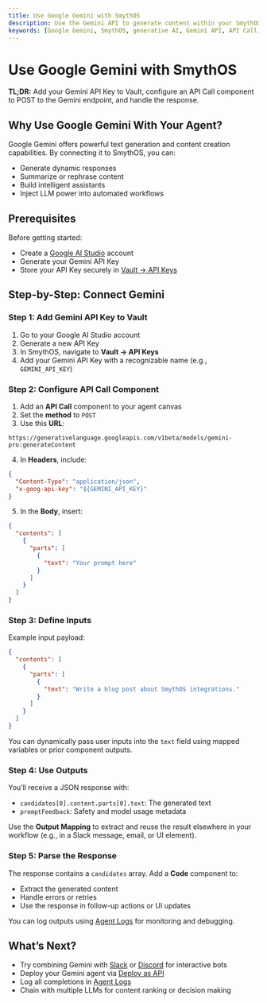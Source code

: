```yaml
---
title: Use Google Gemini with SmythOS
description: Use the Gemini API to generate content within your SmythOS agent workflows.
keywords: [Google Gemini, SmythOS, generative AI, Gemini API, API Call, Vault]
---
```


# Use Google Gemini with SmythOS

<InfoCallout> **TL;DR:** Add your Gemini API Key to Vault, configure an API Call component to POST to the Gemini endpoint, and handle the response. </InfoCallout>

<Divider />

## Why Use Google Gemini With Your Agent?

Google Gemini offers powerful text generation and content creation capabilities. By connecting it to SmythOS, you can:

- Generate dynamic responses
- Summarize or rephrase content
- Build intelligent assistants
- Inject LLM power into automated workflows

<Divider />

## Prerequisites

Before getting started:

- Create a [Google AI Studio](https://aistudio.google.com/) account
- Generate your Gemini API Key
- Store your API Key securely in [Vault → API Keys](/docs/agent-collaboration/working-with-agents/vault-sharing)

<Divider />

## Step-by-Step: Connect Gemini

### Step 1: Add Gemini API Key to Vault

1. Go to your Google AI Studio account
2. Generate a new API Key
3. In SmythOS, navigate to **Vault → API Keys**
4. Add your Gemini API Key with a recognizable name (e.g., `GEMINI_API_KEY`)

<Divider />

### Step 2: Configure API Call Component

1. Add an **API Call** component to your agent canvas
2. Set the **method** to `POST`
3. Use this **URL**:

```plaintext
https://generativelanguage.googleapis.com/v1beta/models/gemini-pro:generateContent
```

4. In **Headers**, include:

```json
{
  "Content-Type": "application/json",
  "x-goog-api-key": "${GEMINI_API_KEY}"
}
```

5. In the **Body**, insert:

```json
{
  "contents": [
    {
      "parts": [
        {
          "text": "Your prompt here"
        }
      ]
    }
  ]
}
```

<Divider />

### Step 3: Define Inputs

Example input payload:

```json
{
  "contents": [
    {
      "parts": [
        {
          "text": "Write a blog post about SmythOS integrations."
        }
      ]
    }
  ]
}
```

<InfoCallout> You can dynamically pass user inputs into the `text` field using mapped variables or prior component outputs. </InfoCallout>

<Divider />

### Step 4: Use Outputs

You’ll receive a JSON response with:

- `candidates[0].content.parts[0].text`: The generated text
- `promptFeedback`: Safety and model usage metadata

Use the **Output Mapping** to extract and reuse the result elsewhere in your workflow (e.g., in a Slack message, email, or UI element).

<Divider />

### Step 5: Parse the Response

The response contains a `candidates` array. Add a **Code** component to:

- Extract the generated content
- Handle errors or retries
- Use the response in follow-up actions or UI updates

<InfoCallout> You can log outputs using [Agent Logs](/docs/agent-studio/agent-settings/logs) for monitoring and debugging. </InfoCallout>

<Divider />

## What’s Next?

- Try combining Gemini with [Slack](/docs/agent-deployments/integration-components/slack-integration) or [Discord](docs/agent-deployments/integration-components/discord-integration) for interactive bots
- Deploy your Gemini agent via [Deploy as API](/docs/agent-deployments/deployments/deploy-as-api)
- Log all completions in [Agent Logs](/docs/agent-studio/agent-settings/logs)
- Chain with multiple LLMs for content ranking or decision making

<PromptCard prompt="Use Google Gemini with SmythOS to generate responses, summarize data, or co-write content." />
